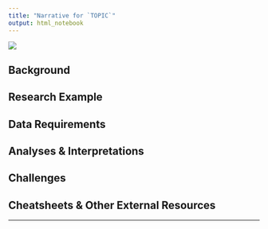 ```yaml
---
title: "Narrative for `TOPIC`"
output: html_notebook
---
```

![](https://live.staticflickr.com/65535/51022901036_7285939ab3_k_d.jpg)

## Background




## Research Example




## Data Requirements




## Analyses & Interpretations




## Challenges




## Cheatsheets & Other External Resources




---
